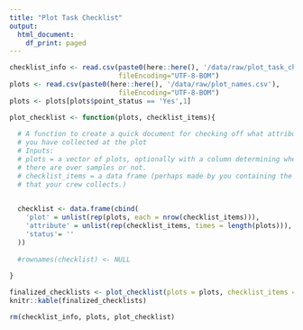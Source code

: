 ---
title: "Plot Task Checklist"
output:
  html_document:
    df_print: paged
---


```{r, echo = F}
checklist_info <- read.csv(paste0(here::here(), '/data/raw/plot_task_checklist.csv'), 
                           fileEncoding="UTF-8-BOM")
plots <- read.csv(paste0(here::here(), '/data/raw/plot_names.csv'), 
                           fileEncoding="UTF-8-BOM")
plots <- plots[plots$point_status == 'Yes',1]

plot_checklist <- function(plots, checklist_items){
  
  # A function to create a quick document for checking off what attributes
  # you have collected at the plot
  # Inputs:
  # plots = a vector of plots, optionally with a column determining whether 
  # there are over samples or not.
  # checklist_items = a data frame (perhaps made by you containing the AIM attributes
  # that your crew collects.)

  
  checklist <- data.frame(cbind(
    'plot' = unlist(rep(plots, each = nrow(checklist_items))),
    'attribute' = unlist(rep(checklist_items, times = length(plots))),
    'status'= ''
  ))
  
  #rownames(checklist) <- NULL
  
}

finalized_checklists <- plot_checklist(plots = plots, checklist_items = checklist_info)
knitr::kable(finalized_checklists)

rm(checklist_info, plots, plot_checklist)
```


